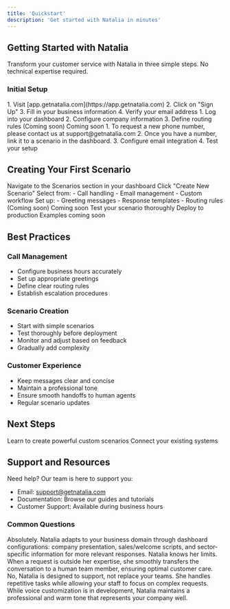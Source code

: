 ```yaml
---
title: 'Quickstart'
description: 'Get started with Natalia in minutes'
---
```


## Getting Started with Natalia

Transform your customer service with Natalia in three simple steps. No technical expertise required.

### Initial Setup

<AccordionGroup>
  <Accordion icon="user" title="Create Your Account">
    1. Visit [app.getnatalia.com](https://app.getnatalia.com)
    2. Click on "Sign Up"
    3. Fill in your business information
    4. Verify your email address
  </Accordion>
  
  <Accordion icon="gear" title="Basic Configuration">
    1. Log into your dashboard
    2. Configure company information
    3. Define routing rules (Coming soon)
       <Badge variant="subtle" size="sm">Coming soon</Badge>
  </Accordion>

  <Accordion icon="phone" title="Configure Communication Channels">
    1. To request a new phone number, please contact us at support@getnatalia.com
    2. Once you have a number, link it to a scenario in the dashboard.
    3. Configure email integration
    4. Test your setup
  </Accordion>
</AccordionGroup>

## Creating Your First Scenario

<Steps>
  <Step title="Access Scenarios">
    Navigate to the Scenarios section in your dashboard
  </Step>
  <Step title="Create New">
    Click "Create New Scenario"
  </Step>
  <Step title="Choose Type">
    Select from:
    - Call handling
    - Email management
    - Custom workflow
  </Step>
  <Step title="Configure">
    Set up:
    - Greeting messages
    - Response templates
    - Routing rules (Coming soon)
       <Badge variant="subtle" size="sm">Coming soon</Badge>
  </Step>
  <Step title="Test">
    Test your scenario thoroughly
  </Step>
  <Step title="Deploy">
    Deploy to production
  </Step>
</Steps>
<CardGroup cols={1}>
  <Card
    title="Pre-built Connectors"
    icon="puzzle-piece"
  >
    Examples coming soon
  </Card>
</CardGroup>

## Best Practices

### Call Management
- Configure business hours accurately
- Set up appropriate greetings
- Define clear routing rules
- Establish escalation procedures

### Scenario Creation
- Start with simple scenarios
- Test thoroughly before deployment
- Monitor and adjust based on feedback
- Gradually add complexity

### Customer Experience
- Keep messages clear and concise
- Maintain a professional tone
- Ensure smooth handoffs to human agents
- Regular scenario updates

## Next Steps

<CardGroup>
  <Card
    title="Learn about Scenarios"
    icon="wand-magic-sparkles"
    href="/using-natalia/scenarios"
  >
    Learn to create powerful custom scenarios
  </Card>
  <Card
    title="Explore Connectors"
    icon="plug"
    href="/using-natalia/connectors/rest-api"
  >
    Connect your existing systems
  </Card>
</CardGroup>

## Support and Resources

Need help? Our team is here to support you:

- Email: support@getnatalia.com
- Documentation: Browse our guides and tutorials
- Customer Support: Available during business hours

### Common Questions

<AccordionGroup>
  <Accordion icon="building" title="Can Natalia adapt to specific industries?">
    Absolutely. Natalia adapts to your business domain through dashboard configurations: company presentation, sales/welcome scripts, and sector-specific information for more relevant responses.
  </Accordion>

  <Accordion icon="question" title="How does Natalia handle specific or unusual questions?">
    Natalia knows her limits. When a request is outside her expertise, she smoothly transfers the conversation to a human team member, ensuring optimal customer care.
  </Accordion>

  <Accordion icon="users" title="Does Natalia replace human teams?">
    No, Natalia is designed to support, not replace your teams. She handles repetitive tasks while allowing your staff to focus on complex requests.
  </Accordion>

  <Accordion icon="microphone" title="Can we customize Natalia's voice and tone?">
    While voice customization is in development, Natalia maintains a professional and warm tone that represents your company well.
  </Accordion>
</AccordionGroup>